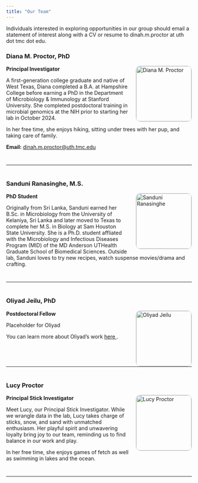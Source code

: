 ```yaml
---
title: "Our Team"
---
```


Individuals interested in exploring opportunities in our group should email a statement of interest along with a CV or resume to dinah.m.proctor at uth dot tmc dot edu.


<h3><strong>Diana M. Proctor, PhD</strong></h3>

<img src="diana.png" alt="Diana M. Proctor" width="150" height="150"
     style="margin-left: 20px; float: right; border-radius: 12px; border: 1px solid #ccc; object-fit: cover; object-position: center;">

<p><strong>Principal Investigator</strong></p>

<p>
  A first-generation college graduate and native of West Texas, Diana completed a B.A. at Hampshire College before earning a PhD in the Department of Microbiology & Immunology at Stanford University. She completed postdoctoral training in microbial genomics at the NIH prior to starting her lab in October 2024.
</p>

<p>
  In her free time, she enjoys hiking, sitting under trees with her pup, and taking care of family.
</p>

<p>
  <strong>Email:</strong> <a href="mailto:dinah.m.proctor@uth.tmc.edu">dinah.m.proctor@uth.tmc.edu</a>
</p>

<hr style="clear: both; margin-top: 40px; margin-bottom: 40px;">


<h3><strong>Sanduni Ranasinghe, M.S.</strong></h3>

<img src="sanduni.png" alt="Sanduni Ranasinghe" width="150" height="150"
     style="margin-left: 20px; float: right; border-radius: 12px; border: 1px solid #ccc; object-fit: cover; object-position: center;">

<p><strong>PhD Student</strong></p>

<p>Originally from Sri Lanka, Sanduni earned her B.Sc. in Microbiology from the University of Kelaniya, Sri Lanka and later moved to Texas to complete her M.S. in Biology at Sam Houston State University. She is a Ph.D. student affliated with the Microbiology and Infectious Diseases Program (MID) of the MD Anderson UTHealth Graduate School of Biomedical Sciences. Outside lab, Sanduni loves to try new recipes, watch suspense movies/drama and crafting. </p>

<hr style="clear: both; margin-top: 40px; margin-bottom: 40px;">


<h3><strong>Oliyad Jeilu, PhD</strong></h3>

<img src="oliyad.png" alt="Oliyad Jeilu" width="150" height="150"
     style="margin-left: 20px; float: right; border-radius: 12px; border: 1px solid #ccc; object-fit: cover; object-position: center;">

<p><strong>Postdoctoral Fellow</strong></p>

<p>Placeholder for Oliyad</p>

<p>
  You can learn more about Oliyad's work 
  <a href="https://scholar.google.com/citations?user=_aED1RcAAAAJ&hl=en&inst=10220790398908802146" target="_blank" rel="noopener noreferrer">
    here
  </a>.
</p>

<hr style="clear: both; margin-top: 40px; margin-bottom: 40px;">


<h3><strong>Lucy Proctor</strong></h3>

<img src="lucy.jpeg" alt="Lucy Proctor" width="150" height="150"
     style="margin-left: 20px; float: right; border-radius: 12px; border: 1px solid #ccc; object-fit: cover; object-position: center;">

<p><strong>Principal Stick Investigator</strong></p>

<p>
  Meet Lucy, our Principal Stick Investigator. While we wrangle data in the lab, Lucy takes charge of sticks, snow, and sand with unmatched enthusiasm. Her playful spirit and unwavering loyalty bring joy to our team, reminding us to find balance in our work and play.
</p>

<p>
  In her free time, she enjoys games of fetch as well as swimming in lakes and the ocean.
</p>

<hr style="clear: both; margin-top: 40px; margin-bottom: 40px;">
